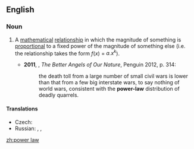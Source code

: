 ==English==
{{wikipedia}}
===Noun===
{{en-noun|head=[[power]] [[law]]}}

# {{context|mathematics|lang=en}} A [[mathematical]] [[relationship]] in which the magnitude of something is [[proportional]] to a fixed power of the magnitude of something else (i.e. the relationship takes the form ''f''(''x'') = ''a.x<sup>k</sup>''). {{defdate|from 20th c.}}
#*'''2011''', {{w|Steven Pinker}}, ''The Better Angels of Our Nature'', Penguin 2012, p. 314:
#*:the death toll from a large number of small civil wars is lower than that from a few big interstate wars, to say nothing of world wars, consistent with the '''power-law''' distribution of deadly quarrels.

====Translations====
{{trans-top|mathematical relationship}}
* Czech: {{t|cs|mocninný zákon|m}}
* Russian: {{t|ru|степенная зависимость}}, {{t|ru|степенной зако́н}}, {{qualifier|somewhat}} {{t|ru|степенная фу́нкция}}
{{trans-mid}}
{{trans-bottom}}

[[zh:power law]]